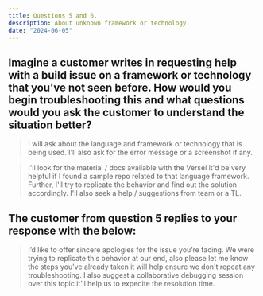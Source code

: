 ```yaml
---
title: Questions 5 and 6.
description: About unknown framework or technology.
date: "2024-06-05"
---
```


## Imagine a customer writes in requesting help with a build issue on a framework or technology that you've not seen before. How would you begin troubleshooting this and what questions would you ask the customer to understand the situation better?

>  I will ask about the language and framework or technology that is being used. I'll also ask for the error message or a screenshot if any.

>  I'll look for the material / docs available with the Versel it'd be very helpful if I found a sample repo related to that language framework. Further, I'll try to replicate the behavior and find out the solution accordingly. I'll also seek a help / suggestions from team or a TL.

## The customer from question 5 replies to your response with the below:

>  I’d like to offer sincere apologies for the issue you’re facing. We were trying to replicate this behavior at our end, also please let me know the steps you've already taken it will help ensure we don't repeat any troubleshooting. I also suggest a collaborative debugging session over this topic it’ll help us to expedite the resolution time.
